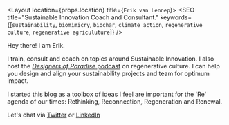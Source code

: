 
<Layout location={props.location} title={`Erik van Lennep`}>
  <SEO
    title="Sustainable Innovation Coach and Consultant."
    keywords={[`sustainability`, `biomimicry`, `biochar`, `climate action`, `regenerative culture`, `regenerative agriculuture`]}
  />

  Hey there! I am Erik.

  I train, consult and coach on topics around Sustainable Innovation. I also host the [_Designers of Paradise_ podcast](https://rasa.ag/designers/) on regenerative culture. I can help you design and align your sustainability projects and team for optimum impact.

  I started this blog as a toolbox of ideas I feel are important for the 'Re' agenda of our times: Rethinking, Reconnection, Regeneration and Renewal.

  Let's chat via [Twitter](https://twitter.com/Green_Heart) or [LinkedIn](https://www.linkedin.com/in/erikvanlennep/)

  <BlogPosts></BlogPosts>
</Layout>
